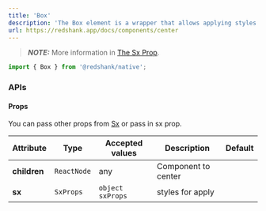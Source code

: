 ```yaml
---
title: 'Box'
description: 'The Box element is a wrapper that allows applying styles using the "sx" property, which can access the global theme of the application.'
url: https://redshank.app/docs/components/center
---
```


> **_NOTE:_**  More information in [The Sx Prop](/docs/the-sx-prop).

```jsx
import { Box } from '@redshank/native';
```

<Spacer y={2}/>

<Playground
  title="Center"
  desc="You can center a element using the Center component."
  code={boxContent.defaultCode}
/>

<Spacer y={3}/>

### APIs

<Spacer y={2}/>

#### Props

You can pass other props from [Sx](/docs/the-sx-prop) or pass in sx prop.

| Attribute    | Type        | Accepted values    | Description         | Default |
|--------------|-------------|--------------------|---------------------|---------|
| **children** | `ReactNode` | any                | Component to center |         |
| **sx**       | `SxProps`   | `object` `sxProps` | styles for apply    |         |

<Spacer y={2}/>
